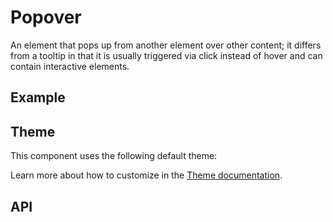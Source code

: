 
<Meta of={PopoverStories} />

# Popover
An element that pops up from another element over other content; it differs from a 
tooltip in that it is usually triggered via click instead of hover and can contain interactive elements.

## Example
<ToggleCanvas of={PopoverStories.Simple} storybook="components-layers-popover--simple" />

## Theme
This component uses the following default theme:

<ThemeRender theme={popoverTheme} />

Learn more about how to customize in the [Theme documentation](/docs/theme/getting-started).

## API
<PropsTable name="Popover" />
